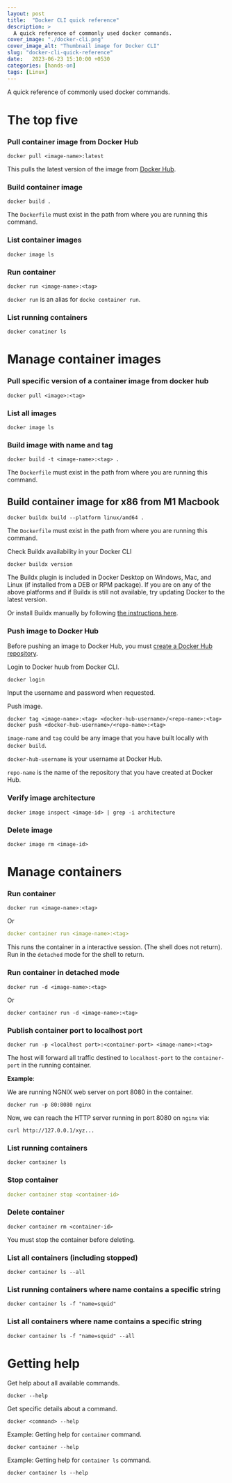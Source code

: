 ```yaml
---
layout: post
title:  "Docker CLI quick reference"
description: > 
  A quick reference of commonly used docker commands.
cover_image: "./docker-cli.png"
cover_image_alt: "Thumbnail image for Docker CLI"
slug: "docker-cli-quick-reference"
date:   2023-06-23 15:10:00 +0530
categories: [hands-on]
tags: [Linux]
---
```


<div class="header-highlight">
A quick reference of commonly used docker commands.
</div>

# The top five

### Pull container image from Docker Hub

```shell
docker pull <image-name>:latest
```
This pulls the latest version of the image from [Docker Hub](https://hub.docker.com).

### Build container image
```shell
docker build .
```
The `Dockerfile` must exist in the path from where you are running this command.

### List container images
```shell
docker image ls
```

### Run container 
```shell
docker run <image-name>:<tag>
```
`docker run` is an alias for `docke container run`.

### List running containers
```shell
docker conatiner ls
```

# Manage container images

### Pull specific version of a container image from docker hub
```shell
docker pull <image>:<tag>
```

### List all images
```shell
docker image ls
```

### Build image with name and tag
```shell
docker build -t <image-name>:<tag> .
```
The `Dockerfile` must exist in the path from where you are running this command.

## Build container image for x86 from M1 Macbook
```shell
docker buildx build --platform linux/amd64 .
```
The `Dockerfile` must exist in the path from where you are running this command.

Check Buildx availability in your Docker CLI
```shell
docker buildx version
```
The Buildx plugin is included in Docker Desktop on Windows, Mac, and Linux (if installed from a DEB or RPM package). If you are on any of the above platforms and if Buildx is still not available, try updating Docker to the latest version.

Or install Buildx manually by following [the instructions here](https://github.com/docker/buildx#installing).

### Push image to Docker Hub

Before pushing an image to Docker Hub, you must [create a Docker Hub repository](https://docs.docker.com/docker-hub/repos/create/).

Login to Docker huub from Docker CLI.

```shell
docker login
```
Input the username and password when requested.

Push image.
```shell
docker tag <image-name>:<tag> <docker-hub-username>/<repo-name>:<tag>
docker push <docker-hub-username>/<repo-name>:<tag>
```

`image-name` and `tag` could be any image that you have built locally with `docker build`. 

`docker-hub-username` is your username at Docker Hub.

`repo-name` is the name of the repository that you have created at Docker Hub.


### Verify image architecture
```shell
docker image inspect <image-id> | grep -i architecture
```

### Delete image
```shell
docker image rm <image-id>
```

# Manage containers

### Run container
```shell
docker run <image-name>:<tag>
```

Or 

```yaml
docker container run <image-name>:<tag>
```
This runs the container in a interactive session. (The shell does not return).
Run in the `detached` mode for the shell to return.

### Run container in detached mode

```shell
docker run -d <image-name>:<tag>
```

Or
```shell
docker container run -d <image-name>:<tag>
```

### Publish container port to localhost port

```shell
docker run -p <localhost port>:<container-port> <image-name>:<tag>
```
The host will forward all traffic destined to `localhost-port` to the `container-port` in the running container.

**Example**:

We are running NGNIX web server on port 8080 in the container. 
```shell
docker run -p 80:8080 nginx
```
Now, we can reach the HTTP server running in port 8080 on `nginx` via:
```shell
curl http://127.0.0.1/xyz...
```


### List running containers
```shell
docker container ls
```

### Stop container
```yaml
docker container stop <container-id>
```

### Delete container
```shell
docker container rm <container-id>
```
You must stop the container before deleting.

### List all containers (including stopped)
```shell
docker container ls --all
```

### List running containers where name contains a specific string
```shell
docker container ls -f "name=squid"
```

### List all containers where name contains a specific string
```shell
docker container ls -f "name=squid" --all
```

# Getting help

Get help about all available commands.
```shell
docker --help
```

Get specific details about a command.
```shell
docker <command> --help
```

Example: Getting help for `container` command.
```shell
docker container --help
```

Example: Getting help for `container ls` command.
```shell
docker container ls --help
```